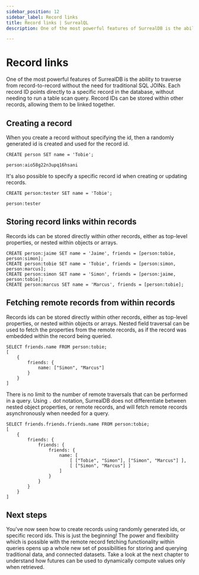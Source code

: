 ```yaml
---
sidebar_position: 12
sidebar_label: Record links
title: Record links | SurrealQL
description: One of the most powerful features of SurrealDB is the ability to traverse from record-to-record without the need for traditional SQL JOINs. Each record ID points directly to a specific record in the database.

---
```


# Record links

One of the most powerful features of SurrealDB is the ability to traverse from record-to-record without the need for traditional SQL JOINs. Each record ID points directly to a specific record in the database, without needing to run a table scan query. Record IDs can be stored within other records, allowing them to be linked together.

## Creating a record
When you create a record without specifying the id, then a randomly generated id is created and used for the record id.

```surql
CREATE person SET name = 'Tobie';

person:aio58g22n3upq16hsani
```

It's also possible to specify a specific record id when creating or updating records.

```surql 
CREATE person:tester SET name = 'Tobie';

person:tester
```

## Storing record links within records

Records ids can be stored directly within other records, either as top-level properties, or nested within objects or arrays.

```surql
CREATE person:jaime SET name = 'Jaime', friends = [person:tobie, person:simon];
CREATE person:tobie SET name = 'Tobie', friends = [person:simon, person:marcus];
CREATE person:simon SET name = 'Simon', friends = [person:jaime, person:tobie];
CREATE person:marcus SET name = 'Marcus', friends = [person:tobie];
```

## Fetching remote records from within records

Records ids can be stored directly within other records, either as top-level properties, or nested within objects or arrays. Nested field traversal can be used to fetch the properties from the remote records, as if the record was embedded within the record being queried.

```surql
SELECT friends.name FROM person:tobie;
[
	{
		friends: {
			name: ["Simon", "Marcus"]
		}
	}
]
```

There is no limit to the number of remote traversals that can be performed in a query. Using `.` dot notation, SurrealDB does not differentiate between nested object properties, or remote records, and will fetch remote records asynchronously when needed for a query.

```surql
SELECT friends.friends.friends.name FROM person:tobie;
[
	{
		friends: {
			friends: {
				friends: {
					name: [
						[ ["Tobie", "Simon"], ["Simon", "Marcus"] ],
						[ ["Simon", "Marcus"] ]
					]
				}
			}
		}
	}
]
```

## Next steps

You've now seen how to create records using randomly generated ids, or specific record ids. This is just the beginning! The power and flexibility which is possible with the remote record fetching functionality within queries opens up a whole new set of possibilities for storing and querying traditional data, and connected datasets. Take a look at the next chapter to understand how futures can be used to dynamically compute values only when retrieved.
